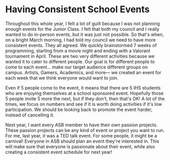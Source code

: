 # Having Consistent School Events

Throughout this whole year, I felt a lot of guilt because I was not planning enough events for the Junior Class. I felt that both my council and I really wanted to do in-person events, but it was just not possible. So that's when, on a bright March morning, I had told my council we need to have more consistent events. They all agreed. We quickly brainstormed 7 weeks of programming, starting from a movie night and ending with a Valorant tournament in April. These are two very different activities because we wanted it to cater to different people. Our goal is for different people to come to each event... make our target audience different groups on campus. Artists, Gamers, Academics, and more— we created an event for each week that we think everyone would want to join. 

Even if 5 people come to the event, it means that there are 5 IHS students who are enjoying themselves at a school sponsored event. Hopefully those 5 people invite 5 more the next, but if they don't, then that's OK! A lot of the times, we focus on numbers and see if it is worth doing activities if it's low participation. We should be looking back to promote the event harder, instead of cancelling it.

Next year, I want every ASB member to have their own passion projects. These passion projects can be any kind of event or project you want to run. For me, last year, it was a TED talk event. For some people, it might be a carnival! Everyone in ASB should plan an event they're interested in. This will make sure that everyone is passionate about their event, while also creating a consistent event schedule for next year!
